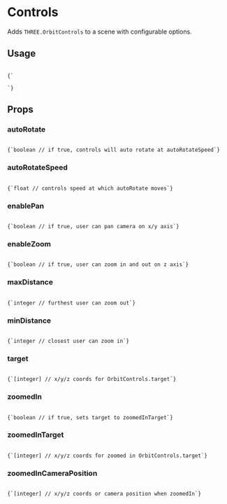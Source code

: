 
# Controls

Adds `THREE.OrbitControls` to a scene with configurable options.

<h2 style={{ marginTop: 0}}>Usage</h2>

<Code language="js">
{`<Canvas>
  <Controls
    enableZoom={false}
    enablePan={false}
    target={[0, 80, 0]}
  />
</Canvas>`}
</Code>

## Props
  
### autoRotate

<Code language="js">
{`boolean // if true, controls will auto rotate at autoRotateSpeed`}
</Code>

### autoRotateSpeed

<Code language="js">
{`float // controls speed at which autoRotate moves`}
</Code>

### enablePan

<Code language="js">
{`boolean // if true, user can pan camera on x/y axis`}
</Code>

### enableZoom

<Code language="js">
{`boolean // if true, user can zoom in and out on z axis`}
</Code>

### maxDistance

<Code language="js">
{`integer // furthest user can zoom out`}
</Code>

### minDistance

<Code language="js">
{`integer // closest user can zoom in`}
</Code>

### target

<Code language="js">
{`[integer] // x/y/z coords for OrbitControls.target`}
</Code>

### zoomedIn

<Code language="js">
{`boolean // if true, sets target to zoomedInTarget`}
</Code>

### zoomedInTarget

<Code language="js">
{`[integer] // x/y/z coords for zoomed in OrbitControls.target`}
</Code>

### zoomedInCameraPosition

<Code language="js">
{`[integer] // x/y/z coords or camera position when zoomedIn`}
</Code>